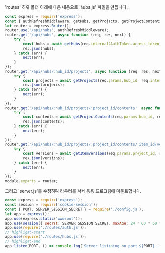 'routes' 하위 폴더 아래에 다음 내용으로 'hubs.js' 파일을 만듭니다.

```js title="routes/hubs.js"
const express = require('express');
const { authRefreshMiddleware, getHubs, getProjects, getProjectContents, getItemVersions } = require('../services/aps.js');
let router = express.Router();
router.use('/api/hubs', authRefreshMiddleware);
router.get('/api/hubs', async function (req, res, next) {
    try {
        const hubs = await getHubs(req.internalOAuthToken.access_token);
        res.json(hubs);
    } catch (err) {
        next(err);
    }
});
router.get('/api/hubs/:hub_id/projects', async function (req, res, next) {
    try {
        const projects = await getProjects(req.params.hub_id, req.internalOAuthToken.access_token);
        res.json(projects);
    } catch (err) {
        next(err);
    }
});
router.get('/api/hubs/:hub_id/projects/:project_id/contents', async function (req, res, next) {
    try {
        const contents = await getProjectContents(req.params.hub_id, req.params.project_id, req.query.folder_id, req.internalOAuthToken.access_token);
        res.json(contents);
    } catch (err) {
        next(err);
    }
});
router.get('/api/hubs/:hub_id/projects/:project_id/contents/:item_id/versions', async function (req, res, next) {
    try {
        const versions = await getItemVersions(req.params.project_id, req.params.item_id, req.internalOAuthToken.access_token);
        res.json(versions);
    } catch (err) {
        next(err);
    }
});
module.exports = router;
```

그리고 'server.js'를 수정하여 라우터를 서버 응용 프로그램에 마운트합니다.

```js title="server.js"
const express = require('express');
const session = require('cookie-session');
const { PORT, SERVER_SESSION_SECRET } = require('./config.js');
let app = express();
app.use(express.static('wwwroot'));
app.use(session({ secret: SERVER_SESSION_SECRET, maxAge: 24 * 60 * 60 * 1000 }));
app.use(require('./routes/auth.js'));
// highlight-start
app.use(require('./routes/hubs.js'));
// highlight-end
app.listen(PORT, () => console.log(`Server listening on port ${PORT}...`));
```
